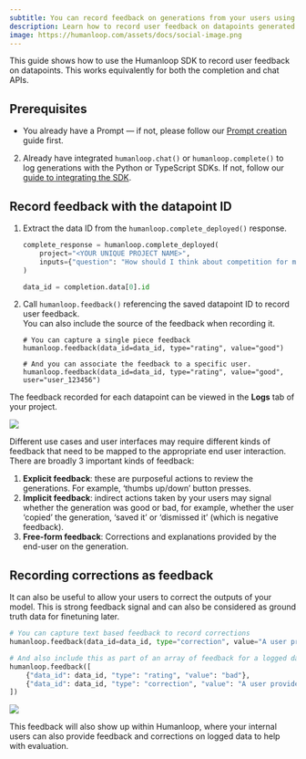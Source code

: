```yaml
---
subtitle: You can record feedback on generations from your users using the Humanloop Python SDK. This allows you to monitor how your generations perform with your users.
description: Learn how to record user feedback on datapoints generated by your large language model using the Humanloop SDK.
image: https://humanloop.com/assets/docs/social-image.png
---
```


<Markdown src="../../../snippets/wip.mdx" />

This guide shows how to use the Humanloop SDK to record user feedback on datapoints. This works equivalently for both the completion and chat APIs.

## Prerequisites

- You already have a Prompt — if not, please follow our [Prompt creation](/docs/guides/create-prompt) guide first.

2. Already have integrated `humanloop.chat()` or `humanloop.complete()` to log generations with the Python or TypeScript SDKs. If not, follow our [guide to integrating the SDK](./generate-and-log-with-the-sdk).

## Record feedback with the datapoint ID

1. Extract the data ID from the `humanloop.complete_deployed()` response.

   ```python
   complete_response = humanloop.complete_deployed(
       project="<YOUR UNIQUE PROJECT NAME>",
       inputs={"question": "How should I think about competition for my startup?"},
   )

   data_id = completion.data[0].id
   ```

2. Call `humanloop.feedback()` referencing the saved datapoint ID to record user feedback.  
   You can also include the source of the feedback when recording it.

   ```
   # You can capture a single piece feedback
   humanloop.feedback(data_id=data_id, type="rating", value="good")

   # And you can associate the feedback to a specific user.
   humanloop.feedback(data_id=data_id, type="rating", value="good", user="user_123456")
   ```

The feedback recorded for each datapoint can be viewed in the **Logs** tab of your project.

<img src="../../../assets/images/b89e24b-image.png" />

Different use cases and user interfaces may require different kinds of feedback that need to be mapped to the appropriate end user interaction. There are broadly 3 important kinds of feedback:

1. **Explicit feedback**: these are purposeful actions to review the generations. For example, ‘thumbs up/down’ button presses.
2. **Implicit feedback**: indirect actions taken by your users may signal whether the generation was good or bad, for example, whether the user ‘copied’ the generation, ‘saved it’ or ‘dismissed it’ (which is negative feedback).
3. **Free-form feedback**: Corrections and explanations provided by the end-user on the generation.

## Recording corrections as feedback

It can also be useful to allow your users to correct the outputs of your model. This is strong feedback signal and can also be considered as ground truth data for finetuning later.

```python
# You can capture text based feedback to record corrections
humanloop.feedback(data_id=data_id, type="correction", value="A user provided completion...")

# And also include this as part of an array of feedback for a logged datapoint
humanloop.feedback([
    {"data_id": data_id, "type": "rating", "value": "bad"},
    {"data_id": data_id, "type": "correction", "value": "A user provided summary..."},
])
```

<img src="../../../assets/images/0cd4cd2-image.png" />

This feedback will also show up within Humanloop, where your internal users can also provide feedback and corrections on logged data to help with evaluation.
